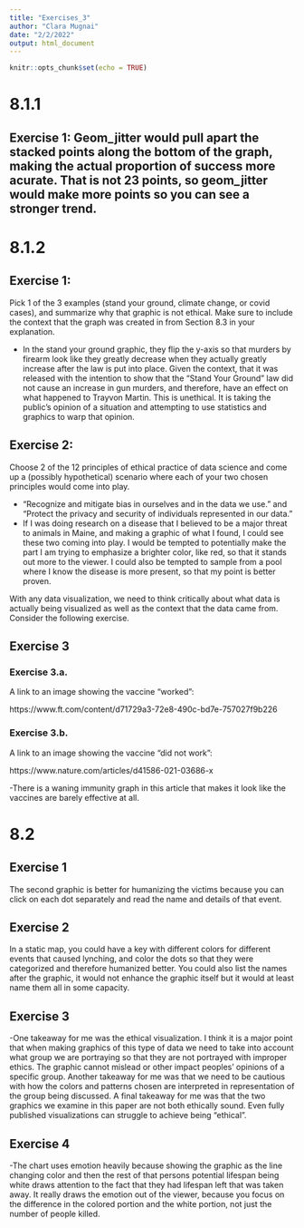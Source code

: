```yaml
---
title: "Exercises_3"
author: "Clara Mugnai"
date: "2/2/2022"
output: html_document
---
```


```r
knitr::opts_chunk$set(echo = TRUE)
```
# 8.1.1

## Exercise 1: Geom_jitter would pull apart the stacked points along the bottom of the graph, making the actual proportion of success more acurate. That is not 23 points, so geom_jitter would make more points so you can see a stronger trend.


# 8.1.2

## Exercise 1:
Pick 1 of the 3 examples (stand your ground, climate change, or covid cases), and summarize why that graphic is not ethical. Make sure to include the context that the graph was created in from Section 8.3 in your explanation.

- In the stand your ground graphic, they flip the y-axis so that murders by firearm look like they greatly decrease when they actually greatly increase after the law is put into place. Given the context, that it was released with the intention to show that the "Stand Your Ground" law did not cause an increase in gun murders, and therefore, have an effect on what happened to Trayvon Martin. This is unethical. It is taking the public's opinion of a situation and attempting to use statistics and graphics to warp that opinion. 

## Exercise 2:
Choose 2 of the 12 principles of ethical practice of data science and come up a (possibly hypothetical) scenario where each of your two chosen principles would come into play.

- "Recognize and mitigate bias in ourselves and in the data we use." and "Protect the privacy and security of individuals represented in our data."
- If I was doing research on a disease that I believed to be a major threat to animals in Maine, and making a graphic of what I found, I could see these two coming into play. I would be tempted to potentially make the part I am trying to emphasize a brighter color, like red, so that it stands out more to the viewer. I could also be tempted to sample from a pool where I know the disease is more present, so that my point is better proven. 



With any data visualization, we need to think critically about what data is actually being visualized as well as the context that the data came from. Consider the following exercise.

## Exercise 3

### Exercise 3.a.
A link to an image showing the vaccine "worked":

https://www.ft.com/content/d71729a3-72e8-490c-bd7e-757027f9b226

### Exercise 3.b.
A link to an image showing the vaccine "did not work":

https://www.nature.com/articles/d41586-021-03686-x

-There is a waning immunity graph in this article that makes it look like the vaccines are barely effective at all. 

# 8.2

## Exercise 1

The second graphic is better for humanizing the victims because you can click on each dot separately and read the name and details of that event. 

## Exercise 2

In a static map, you could have a key with different colors for different events that caused lynching, and color the dots so that they were categorized and therefore humanized better. You could also list the names after the graphic, it would not enhance the graphic itself but it would at least name them all in some capacity. 

## Exercise 3

-One takeaway for me was the ethical visualization. I think it is a major point that when making graphics of this type of data we need to take into account what group we are portraying so that they are not portrayed with improper ethics. The graphic cannot mislead or other impact peoples' opinions of a specific group. Another takeaway for me was that we need to be cautious with how the colors and patterns chosen are interpreted in representation of the group being discussed. A final takeaway for me was that the two graphics we examine in this paper are not both ethically sound. Even fully published visualizations can struggle to achieve being "ethical".

## Exercise 4

-The chart uses emotion heavily because showing the graphic as the line changing color and then the rest of that persons potential lifespan being white draws attention to the fact that they had lifespan left that was taken away. It really draws the emotion out of the viewer, because you focus on the difference in the colored portion and the white portion, not just the number of people killed. 





